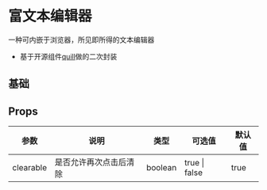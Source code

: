 # 富文本编辑器

一种可内嵌于浏览器，所见即所得的文本编辑器

- 基于开源组件[quill](http://doc.quilljs.cn/)做的二次封装


## 基础


<DemoBase />

## Props

| 参数            | 说明                                | 类型                                       | 可选值        | 默认值 |
| --------------- | ----------------------------------- | ------------------------------------------ | ------------- | ------ |
| clearable       | 是否允许再次点击后清除              | boolean                                    | true \| false | true   |
